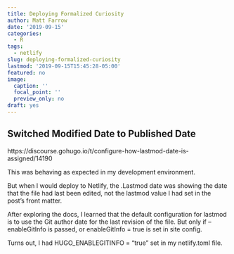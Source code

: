 ```yaml
---
title: Deploying Formalized Curiosity
author: Matt Farrow
date: '2019-09-15'
categories:
  - R
tags:
  - netlify
slug: deploying-formalized-curiosity
lastmod: '2019-09-15T15:45:28-05:00'
featured: no
image:
  caption: ''
  focal_point: ''
  preview_only: no
draft: yes
---
```


## Switched Modified Date to Published Date

https://discourse.gohugo.io/t/configure-how-lastmod-date-is-assigned/14190

This was behaving as expected in my development environment.

But when I would deploy to Netlify, the .Lastmod date was showing the date that the file had last been edited, not the lastmod value I had set in the post’s front matter.

After exploring the docs, I learned that the default configuration for lastmod is to use the Git author date for the last revision of the file. But only if --enableGitInfo is passed, or enableGitInfo = true is set in site config.

Turns out, I had HUGO_ENABLEGITINFO = "true" set in my netlify.toml file.